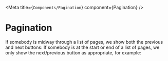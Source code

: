 
<Meta title={`Components/Pagination`} component={Pagination} />

# Pagination

<Description>
  If somebody is midway through a list of pages, we show both the previous and
  next buttons:
</Description>

<Story story={stories.middleOfPagination} />

<Description>
  If somebody is at the start or end of a list of pages, we only show the
  next/previous button as appropriate, for example:
</Description>

<Story story={stories.startOfPagination} />

<ArgsTable />
